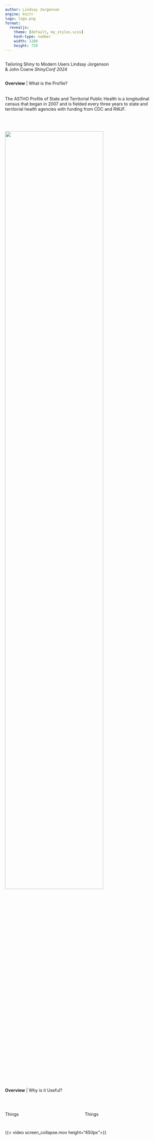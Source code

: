 ```yaml
---
author: Lindsay Jorgenson
engine: knitr
logo: logo.png
format:
  revealjs: 
    theme: [default, my_styles.scss]
    hash-type: number
    width: 1280
    height: 720
---
```


##  {#slide1-id data-menu-title="Tailoring Shiny" background-image="profile.gif" background-size="110%"}

[Tailoring Shiny to Modern Users]{.title} 
[Lindsay Jorgenson <br> & John Coene]{.subtitle} [*ShinyConf 2024*]{.subtitle-sm}



##  {#slide2-id data-menu-title="What is the Profile?"}

[**Overview** \| What is the Profile?]{.slide-header}
<br> <br> <br> 
[The ASTHO Profile of State and Territorial Public Health is a longitudinal census that began in 2007 and is fielded every three years to state and territorial health agencies with funding from CDC and RWJF.]{.text} <br> <br> <br> <br> 
<div>![](images/profile_sections.png){fig-alt="Governance, Structure, Activities, Finance, Workforce, Planning and Quality Improvement, Healthy Equity, and Informatics" .absolute bottom=50 right=138 width="80%"}



##  {#slide3-id data-menu-title="Why is it Useful?"}

[**Overview** \| Why is it Useful?]{.slide-header}
<br> <br> <br> 

:::: {.columns}

::: {.column}
Things
:::

::: {.column}
Things
:::

::::



##  {data-menu-title="Page Collapse"}

{{< video screen_collapse.mov height="650px">}}
